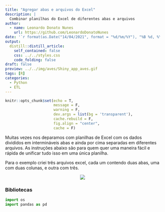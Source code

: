 ```yaml
---
title: "Agregar abas e arquivos do Excel"
description: |
  Combinar planilhas do Excel de diferentes abas e arquivos
author:
  - name: Leonardo Donato Nunes
    url: https://github.com/LeonardoDonatoNunes
date: '`r format(as.Date("14/04/2021", format = "%d/%m/%Y"), "%B %d, %Y")`'
output:
  distill::distill_article:
    self_contained: false
    css: ../../styles.css
    code_folding: false
draft: false
preview: ../../img/aves/Shiny_app_aves.gif
tags: [R]
categories:
  - Python
  - ETL
---
```




```r
knitr::opts_chunk$set(echo = T,
                      message = F, 
                      warning = F, 
                      dev.args = list(bg = 'transparent'),
                      cache.rebuild = F,
                      fig.align = "center",
                      cache = F)
```

Muitas vezes nos deparamos com planilhas de Excel com os dados dividídos em intermináveis abas e ainda por cima separadas em diferentes arquivos. As instruções abaixo são para quem quer uma maneira fácil e rápida de unificar tudo isso em uma única planilha. 

Para o exemplo criei três arquivos excel, cada um contendo duas abas, uma com duas colunas, e outra com três.

<center>

![](../../img/planilhas_diretorio.png)
</center>

### Bibliotecas

```python
import os
import pandas as pd
```


###

